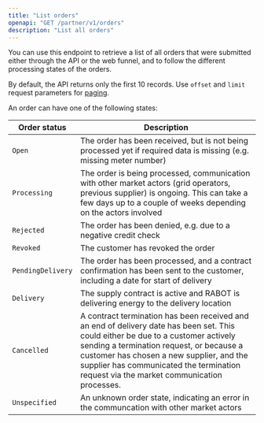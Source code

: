 ```yaml
---
title: "List orders"
openapi: "GET /partner/v1/orders"
description: "List all orders"
---
```


You can use this endpoint to retrieve a list of all orders that were submitted either through the API or the web funnel, and to follow the different processing states of the orders.

By default, the API returns only the first 10 records. Use `offset` and `limit` request parameters for [paging](/guides/pagination).

An order can have one of the following states:

| Order status      | Description                                                                                                                                                                                                                                                                                                          |
| ----------------- | -------------------------------------------------------------------------------------------------------------------------------------------------------------------------------------------------------------------------------------------------------------------------------------------------------------------- |
| `Open`            | The order has been received, but is not being processed yet if required data is missing (e.g. missing meter number)                                                                                                                                                                                                  |
| `Processing`      | The order is being processed, communication with other market actors (grid operators, previous supplier) is ongoing. This can take a few days up to a couple of weeks depending on the actors involved                                                                                                               |
| `Rejected`        | The order has been denied, e.g. due to a negative credit check                                                                                                                                                                                                                                                       |
| `Revoked`         | The customer has revoked the order                                                                                                                                                                                                                                                                                   |
| `PendingDelivery` | The order has been processed, and a contract confirmation has been sent to the customer, including a date for start of delivery                                                                                                                                                                                      |
| `Delivery`        | The supply contract is active and RABOT is delivering energy to the delivery location                                                                                                                                                                                                                                |
| `Cancelled`       | A contract termination has been received and an end of delivery date has been set. This could either be due to a customer actively sending a termination request, or because a customer has chosen a new supplier, and the supplier has communicated the termination request via the market communication processes. |
| `Unspecified`     | An unknown order state, indicating an error in the communcation with other market actors                                                                                                                                                                                                                             |